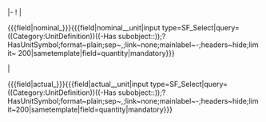 <includeonly>|-
! {{{name_in_form}}}
| <div class='sfselect-restricted tiny-input'><nowiki>{{{field|</nowiki>nominal_{{{template_parameter}}}<nowiki>}}}</nowiki><nowiki>{{{field|</nowiki>nominal_{{{template_parameter}}}_unit<nowiki>|input type=SF_Select|query=((Category:UnitDefinition))((-Has subobject::</nowiki>{{{quantity}}}<nowiki>));?HasUnitSymbol;format~plain;sep~,;link~none;mainlabel~-;headers~hide;limit~
200|sametemplate|field=quantity|mandatory}}}</nowiki></div> 
| <div class='tiny-input'><nowiki>{{{field|</nowiki>actual_{{{template_parameter}}}<nowiki>}}}</nowiki><nowiki>{{{field|</nowiki>actual_{{{template_parameter}}}_unit<nowiki>|input type=SF_Select|query=((Category:UnitDefinition))((-Has subobject::</nowiki>{{{quantity}}}<nowiki>));?HasUnitSymbol;format~plain;sep~,;link~none;mainlabel~-;headers~hide;limit~200|sametemplate|field=quantity|mandatory}}}</nowiki></div></includeonly>
<!-- 
| {{{name_in_form}}} Wert
| <div class='sfselect-restricted'><nowiki>{{{field|</nowiki>nominal_{{{template_parameter}}}<nowiki>}}}</nowiki></div> 
| <nowiki>{{{field|</nowiki>actual_{{{template_parameter}}}<nowiki>}}}</nowiki> 
|-
| {{{name_in_form}}} Einheit
| <div class='sfselect-restricted tiny-input'><nowiki>{{{field|</nowiki>nominal_{{{template_parameter}}}_unit<nowiki>|input type=SF_Select|query=((Category:UnitDefinition))((-Has subobject::</nowiki>{{{quantity}}}<nowiki>));?HasUnitSymbol;format~plain;sep~,;link~none;mainlabel~-;headers~hide;limit~
200|sametemplate|field=quantity|mandatory}}}</nowiki></div> 
| <nowiki>{{{field|</nowiki>actual_{{{template_parameter}}}_unit<nowiki>|input type=SF_Select|query=((Category:UnitDefinition))((-Has subobject::</nowiki>{{{quantity}}}<nowiki>));?HasUnitSymbol;format~plain;sep~,;link~none;mainlabel~-;headers~hide;limit~200|sametemplate|field=quantity|mandatory}}}</nowiki> -->